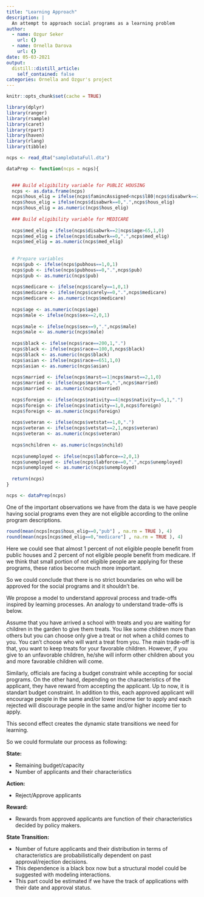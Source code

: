 ```yaml
---
title: "Learning Approach"
description: |
  An attempt to approach social programs as a learning problem
author:
  - name: Ozgur Seker
    url: {}
  - name: Ornella Darova
    url: {}
date: 05-03-2021
output:
  distill::distill_article:
    self_contained: false
categories: Ornella and Ozgur's project
---
```


```r
knitr::opts_chunk$set(cache = TRUE)
```

```r
library(dplyr)
library(ranger)   
library(rsample)
library(caret)
library(rpart)
library(haven)
library(rlang)
library(tibble)

ncps <- read_dta("sampleDataFull.dta")

dataPrep <- function(ncps = ncps){

  
  ### Build eligibility variable for PUBLIC HOUSING
  ncps <- as.data.frame(ncps)
  ncps$hous_elig = ifelse(ncps$famincAssigned<ncps$l80|ncps$disabwrk==2|ncps$age>65,1,0) 
  ncps$hous_elig = ifelse(ncps$disabwrk==0,".",ncps$hous_elig)
  ncps$hous_elig = as.numeric(ncps$hous_elig)
  
  ### Build eligibility variable for MEDICARE
  
  ncps$med_elig = ifelse(ncps$disabwrk==2|ncps$age>65,1,0)
  ncps$med_elig = ifelse(ncps$disabwrk==0,".",ncps$med_elig)
  ncps$med_elig = as.numeric(ncps$med_elig)
  
  
  # Prepare variables
  ncps$pub <- ifelse(ncps$pubhous==1,0,1)
  ncps$pub <- ifelse(ncps$pubhous==0,".",ncps$pub)
  ncps$pub <- as.numeric(ncps$pub)
  
  ncps$medicare <- ifelse(ncps$carely==1,0,1)
  ncps$medicare <- ifelse(ncps$carely==0,".",ncps$medicare)
  ncps$medicare <- as.numeric(ncps$medicare)
  
  ncps$age <- as.numeric(ncps$age)
  ncps$male <- ifelse(ncps$sex==2,0,1)
  
  ncps$male <- ifelse(ncps$sex==9,".",ncps$male)
  ncps$male <- as.numeric(ncps$male)
  
  ncps$black <- ifelse(ncps$race==200,1,".")
  ncps$black <- ifelse(ncps$race==100,0,ncps$black)
  ncps$black <- as.numeric(ncps$black)
  ncps$asian <- ifelse(ncps$race==651,1,0)
  ncps$asian <- as.numeric(ncps$asian)
  
  ncps$married <- ifelse(ncps$marst==1|ncps$marst==2,1,0)
  ncps$married <- ifelse(ncps$marst==9,".",ncps$married)
  ncps$married <- as.numeric(ncps$married)
  
  ncps$foreign <- ifelse(ncps$nativity==4|ncps$nativity==5,1,".")
  ncps$foreign <- ifelse(ncps$nativity==1,0,ncps$foreign)
  ncps$foreign <- as.numeric(ncps$foreign)
  
  ncps$veteran <- ifelse(ncps$vetstat==1,0,".")
  ncps$veteran <- ifelse(ncps$vetstat==2,1,ncps$veteran)
  ncps$veteran <- as.numeric(ncps$veteran)
  
  ncps$nchildren <- as.numeric(ncps$nchild)
  
  ncps$unemployed <- ifelse(ncps$labforce==2,0,1)
  ncps$unemployed <- ifelse(ncps$labforce==0,".",ncps$unemployed)
  ncps$unemployed <- as.numeric(ncps$unemployed)
  
  return(ncps)
}

ncps <- dataPrep(ncps)


```

One of the important observations we have from the data is we have people having social programs even they are not eligible according to the online program descriptions.

```r

round(mean(ncps[ncps$hous_elig==0,"pub"] , na.rm = TRUE ), 4)
round(mean(ncps[ncps$med_elig==0,"medicare"] , na.rm = TRUE ), 4)
```

Here we could see that almost 1 percent of not eligible people benefit from public houses and 2 percent of not eligible people benefit from medicare. If we think that small portion of not eligible people are applying for these programs, these ratios become much more important. 


So we could conclude that there is no strict boundaries on who will be approved for the social programs and it shouldn't be. 

We propose a model to understand approval process and trade-offs inspired by learning processes. An analogy to understand trade-offs is below. 

Assume that you have arrived a school with treats and you are waiting for children in the garden to give them treats. You like some children more than others but you can choose only give a treat or not when a child comes to you. You can't choose who will want a treat from you. The main trade-off is that, you want to keep treats for your favorable children. However, if you give to an unfavorable children, he/she will inform other children about you and more favorable children will come. 

Similarly, officials are facing a budget constraint while accepting for social programs. On the other hand, depending on the characteristics of the applicant, they have reward from accepting the applicant. Up to now, it is standart budget constraint. In addition to this, each approved applicant will encourage people in the same and/or lower income tier to apply and each rejected will discourage people in the same and/or higher income tier to apply. 

This second effect creates the dynamic state transitions we need for learning. 

So we could formulate our process as following:

**State:**

- Remaining budget/capacity
- Number of applicants and their characteristics
  
**Action:**

- Reject/Approve applicants
  
**Reward:**

- Rewards from approved applicants are function of their characteristics decided by policy makers. 

  
**State Transition: **

- Number of future applicants and their distribution in terms of characteristics are probabilistically dependent on past approval/rejection decisions. 
- This dependence is a black box now but a structural model could be suggested with modeling interactions.
- This part could be estimated if we have the track of applications with their date and approval status. 

  




